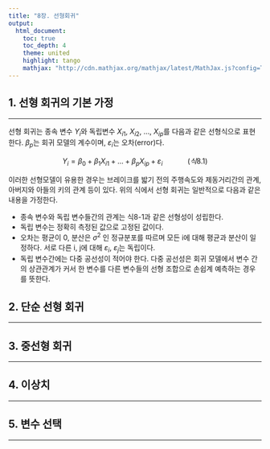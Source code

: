 ```yaml
---
title: "8장. 선형회귀"
output:
  html_document:
    toc: true
    toc_depth: 4
    theme: united
    highlight: tango  
    mathjax: "http://cdn.mathjax.org/mathjax/latest/MathJax.js?config=TeX-AMS-MML_HTMLorMML"
---
```


## 1. 선형 회귀의 기본 가정

***
선형 회귀는 종속 변수 ${Y}_{i}$와 독립변수 ${X}_{i1}$, ${X}_{i2}$, ..., ${X}_{ip}$를 다음과 같은 선형식으로 표현한다. ${\beta}_{p}$는 회귀 모델의 계수이며, ${\varepsilon}_{i}$는 오차(error)다.

$$
{Y }_{ i }={ \beta  }_{ 0 } + { \beta  }_{ 1 }{ X }_{ i1 } + ... + { \beta  }_{ p }{ X }_{ ip } + { \varepsilon  }_{ i }
\quad\quad\quad(식 8.1)
$$ 

이러한 선형모델이 유용한 경우는 브레이크를 밟기 전의 주행속도와 제동거리간의 관계, 아버지와 아들의 키의 관계 등이 있다.
위의 식에서 선형 회귀는 일반적으로 다음과 같은 내용을 가정한다.

* 종속 변수와 독립 변수들간의 관계는 식8-1과 같은 선형성이 성립한다.
* 독립 변수는 정확히 측정된 값으로 고정된 값이다.
* 오차는 평균이 0, 분산은 ${\sigma}^{2}$ 인 정규분포를 따르며 모든 i에 대해 평균과 분산이 일정하다. 서로 다른 i, j에 대해 ${\varepsilon}_{i}$, ${\varepsilon}_{j}$는 독립이다.
* 독립 변수간에는 다중 공선성이 적어야 한다. 다중 공선성은 회귀 모델에서 변수 간의 상관관계가 커서 한 변수를 다른 변수들의 선형 조합으로 손쉽계 예측하는 경우를 뜻한다.


## 2. 단순 선형 회귀
***

## 3. 중선형 회귀
***

## 4. 이상치
***

## 5. 변수 선택
***
